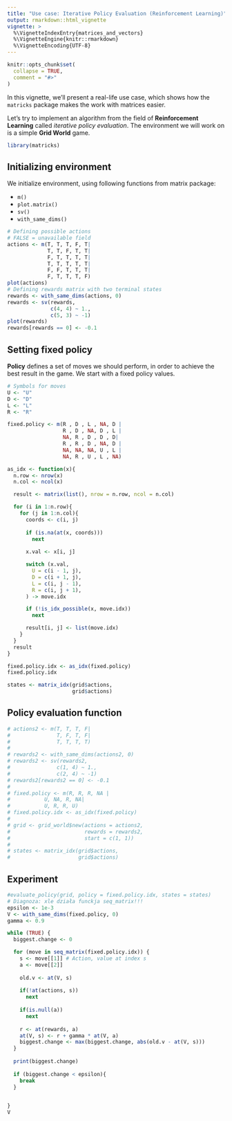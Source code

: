 ```yaml
---
title: "Use case: Iterative Policy Evaluation (Reinforcement Learning)"
output: rmarkdown::html_vignette
vignette: >
  %\VignetteIndexEntry{matrices_and_vectors}
  %\VignetteEngine{knitr::rmarkdown}
  %\VignetteEncoding{UTF-8}
---
```


```r
knitr::opts_chunk$set(
  collapse = TRUE,
  comment = "#>"
)
```

In this vignette, we'll present a real-life use case, which shows how the `matricks` package makes the work with matrices easier. 

Let's try to implement an algorithm from the field of **Reinforcement Learning** called *iterative policy evaluation*. The environment we will work on is a simple **Grid World** game.

```r
library(matricks)
```

## Initializing environment

We initialize environment, using following functions from matrix package:
 
 * `m()`
 * `plot.matrix()`
 * `sv()`
 * `with_same_dims()`

```r
# Defining possible actions
# FALSE = unavailable field
actions <- m(T, T, T, F, T|
             T, T, F, T, T|
             F, T, T, T, T|
             T, T, T, T, T|
             F, F, T, T, T|
             F, T, T, T, F)
plot(actions)
# Defining rewards matrix with two terminal states
rewards <- with_same_dims(actions, 0)
rewards <- sv(rewards,
              c(4, 4) ~ 1.,
              c(5, 3) ~ -1)
plot(rewards)
rewards[rewards == 0] <- -0.1

```
## Setting fixed policy

**Policy** defines a set of moves we should perform, in order to achieve the best result in the game.
We start with a fixed policy values.

```r
# Symbols for moves
U <- "U"
D <- "D"
L <- "L"
R <- "R"

fixed.policy <- m(R , D , L , NA, D |
                  R , D , NA, D , L |
                  NA, R , D , D , D|
                  R , R , D , NA, D |
                  NA, NA, NA, U , L |
                  NA, R , U , L , NA)

as_idx <- function(x){
  n.row <- nrow(x)
  n.col <- ncol(x)

  result <- matrix(list(), nrow = n.row, ncol = n.col)

  for (i in 1:n.row){
    for (j in 1:n.col){
      coords <- c(i, j)
      
      if (is.na(at(x, coords)))
        next
      
      x.val <- x[i, j]

      switch (x.val,
        U = c(i - 1, j),
        D = c(i + 1, j),
        L = c(i, j - 1),
        R = c(i, j + 1),
      ) -> move.idx

      if (!is_idx_possible(x, move.idx))
        next

      result[i, j] <- list(move.idx)
    }
  }
  result
}

fixed.policy.idx <- as_idx(fixed.policy)
fixed.policy.idx

states <- matrix_idx(grid$actions, 
                     grid$actions)

```

## Policy evaluation function
```r
# actions2 <- m(T, T, T, F|
#               T, F, T, F|
#               T, T, T, T)
# 
# rewards2 <- with_same_dims(actions2, 0)
# rewards2 <- sv(rewards2,
#               c(1, 4) ~ 1.,
#               c(2, 4) ~ -1)
# rewards2[rewards2 == 0] <- -0.1
# 
# fixed.policy <- m(R, R, R, NA |
#           U, NA, R, NA|
#           U, R, R, U)
# fixed.policy.idx <- as_idx(fixed.policy)
# 
# grid <- grid_world$new(actions = actions2,
#                        rewards = rewards2,
#                        start = c(1, 1))
# 
# states <- matrix_idx(grid$actions,
#                      grid$actions)

```


## Experiment
```r
#evaluate_policy(grid, policy = fixed.policy.idx, states = states)
# Diagnoza: xle działa funckja seq_matrix!!!
epsilon <- 1e-3
V <- with_same_dims(fixed.policy, 0)
gamma <- 0.9

while (TRUE) {
  biggest.change <- 0

  for (move in seq_matrix(fixed.policy.idx)) {
    s <- move[[1]] # Action, value at index s
    a <- move[[2]]
 
    old.v <- at(V, s)
      
    if(!at(actions, s))
      next
    
    if(is.null(a))
      next
      
    r <- at(rewards, a)
    at(V, s) <- r + gamma * at(V, a)
    biggest.change <- max(biggest.change, abs(old.v - at(V, s)))
  }
  
  print(biggest.change)
  
  if (biggest.change < epsilon){
    break
  }
    

}
V


```


